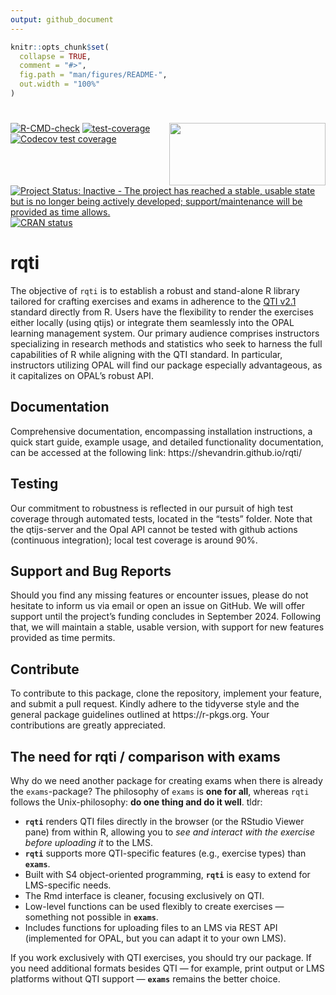 ```yaml
---
output: github_document
---
```

<!-- README.md is generated from README.Rmd. Please edit that file -->
```r
knitr::opts_chunk$set(
  collapse = TRUE,
  comment = "#>",
  fig.path = "man/figures/README-",
  out.width = "100%"
)
```
<!-- badges: start -->

# <img src="man/figures/logo.svg" align="right" width="250" height="100" />

[![R-CMD-check](https://github.com/shevandrin/rqti/actions/workflows/R-CMD-check.yaml/badge.svg)](https://github.com/shevandrin/rqti/actions/workflows/R-CMD-check.yaml)
[![test-coverage](https://github.com/shevandrin/rqti/actions/workflows/test-coverage.yaml/badge.svg)](https://github.com/shevandrin/rqti/actions/workflows/test-coverage.yaml)
[![Codecov test coverage](https://codecov.io/gh/shevandrin/rqti/branch/main/graph/badge.svg)](https://app.codecov.io/gh/shevandrin/rqti?branch=main)
[![Project Status: Inactive - The project has reached a stable, usable state but is no longer being actively developed; support/maintenance will be provided as time allows.](https://www.repostatus.org/badges/latest/inactive.svg)](https://www.repostatus.org/#inactive)
[![CRAN status](https://www.r-pkg.org/badges/version/rqti)](https://CRAN.R-project.org/package=rqti)
<!-- badges: end -->

# rqti

The objective of `rqti` is to establish a robust and stand-alone R library tailored for crafting exercises and exams in adherence to the [QTI v2.1](https://www.imsglobal.org/question/qtiv2p1/imsqti_implv2p1.html) standard directly from R. Users have the flexibility to render the exercises either locally (using qtijs) or integrate them seamlessly into the OPAL learning management system. Our primary audience comprises instructors specializing in research methods and statistics who seek to harness the full capabilities of R while aligning with the QTI standard. In particular, instructors utilizing OPAL will find our package especially advantageous, as it capitalizes on OPAL's robust API.

## Documentation

Comprehensive documentation, encompassing installation instructions, a quick start guide, example usage, and detailed functionality documentation, can be accessed at the following link: https://shevandrin.github.io/rqti/

## Testing

Our commitment to robustness is reflected in our pursuit of high test coverage through automated tests, located in the "tests" folder. Note that the qtijs-server and the Opal API cannot be tested with github actions (continuous integration); local test coverage is around 90%.

## Support and Bug Reports

Should you find any missing features or encounter issues, please do not hesitate to inform us via email or open an issue on GitHub. We will offer support until the project's funding concludes in September 2024. Following that, we will maintain a stable, usable version, with support for new features provided as time permits.

## Contribute

To contribute to this package, clone the repository, implement your feature, and submit a pull request. Kindly adhere to the tidyverse style and the general package guidelines outlined at https://r-pkgs.org. Your contributions are greatly appreciated.

## The need for rqti / comparison with exams

Why do we need another package for creating exams when there is already the `exams`-package? The philosophy of `exams` is **one for all**, whereas `rqti` follows the Unix-philosophy: **do one thing and do it well**. tldr:

- **`rqti`** renders QTI files directly in the browser (or the RStudio Viewer pane) from within R, allowing you to *see and interact with the exercise before uploading it* to the LMS.  
- **`rqti`** supports more QTI-specific features (e.g., exercise types) than **`exams`**.  
- Built with S4 object-oriented programming, **`rqti`** is easy to extend for LMS-specific needs.  
- The Rmd interface is cleaner, focusing exclusively on QTI.  
- Low-level functions can be used flexibly to create exercises — something not possible in **`exams`**.  
- Includes functions for uploading files to an LMS via REST API (implemented for OPAL, but you can adapt it to your own LMS).

If you work exclusively with QTI exercises, you should try our package. If you need additional formats besides QTI — for example, print output or LMS platforms without QTI support — **`exams`** remains the better choice.


<!-- Just focusing on QTI gives us more time to support great features of the QTI standard that are missing in `exams`. For instance, `rqti` offers dropdown-inputs, ordering-exercises, and match-tables. -->

<!-- ## Installation -->

<!-- ```{r eval=FALSE} -->
<!-- install.packages("librarian") # skip if you have librarian already -->
<!-- librarian::shelf(shevandrin/rqti) -->
<!-- ``` -->

<!-- ##  -->

<!-- ## What is not possible -->

<!-- - Composites (several exercise types in one task) are not implemented because they do not work in our LMS (OPAL); several gaps do work, though -->
<!-- - Associates are not implemented because they does not work in OPAL -->


<!-- ## Comparison between exams and rqti -->

<!-- The `exams` package uses templates and pastes strings together to create rqti files. This has some disadvantages: it is error prone, not easy to maintain and difficult to extend. If for instance, a new exercise type needs to be added, many locations have to be changed. `rqti` is supposed to make life easier by providing some standard functions to create all parts of the QTI xml file. -->

<!-- Extending exams is just a matter of composing the correct `rqti` functions. Testing small `rqti` functions is easy, whereas the main function of `exams` `make_item_body` consists of 736 lines. Indeed, this function has grown substantially over time (todo: provide evidence). -->

<!-- Based on rqti one can also develop new interfaces for creating exercises. -->

